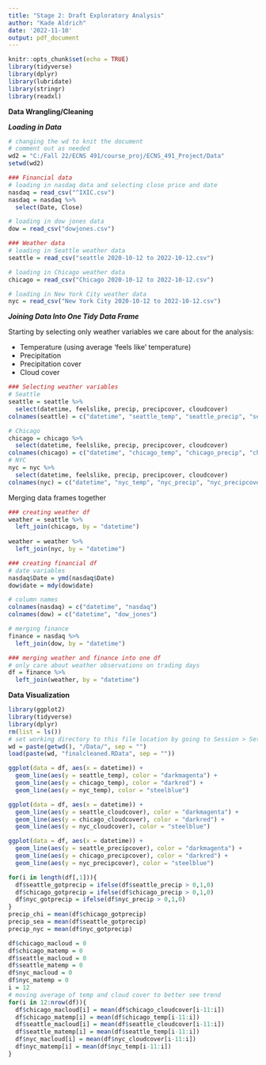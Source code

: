 ```yaml
---
title: "Stage 2: Draft Exploratory Analysis"
author: "Kade Aldrich"
date: '2022-11-10'
output: pdf_document
---
```


```r
knitr::opts_chunk$set(echo = TRUE)
library(tidyverse)
library(dplyr)
library(lubridate)
library(stringr)
library(readxl)
```

**Data Wrangling/Cleaning**

***Loading in Data***

```r
# changing the wd to knit the document
# comment out as needed
wd2 = "C:/Fall 22/ECNS 491/course_proj/ECNS_491_Project/Data"
setwd(wd2)

### Financial data
# loading in nasdaq data and selecting close price and date
nasdaq = read_csv("^IXIC.csv")
nasdaq = nasdaq %>%
  select(Date, Close)

# loading in dow jones data
dow = read_csv("dowjones.csv")

### Weather data
# loading in Seattle weather data
seattle = read_csv("seattle 2020-10-12 to 2022-10-12.csv")

# loading in Chicago weather data
chicago = read_csv("Chicago 2020-10-12 to 2022-10-12.csv")

# loading in New York City weather data
nyc = read_csv("New York City 2020-10-12 to 2022-10-12.csv")
```

***Joining Data Into One Tidy Data Frame***

Starting by selecting only weather variables we care about for the analysis:

-   Temperature (using average 'feels like' temperature)
-   Precipitation
-   Precipitation cover
-   Cloud cover

```r
### Selecting weather variables
# Seattle
seattle = seattle %>%
  select(datetime, feelslike, precip, precipcover, cloudcover)
colnames(seattle) = c("datetime", "seattle_temp", "seattle_precip", "seattle_precipcover", "seattle_cloudcover")

# Chicago
chicago = chicago %>%
  select(datetime, feelslike, precip, precipcover, cloudcover)
colnames(chicago) = c("datetime", "chicago_temp", "chicago_precip", "chicago_precipcover", "chicago_cloudcover")
# NYC
nyc = nyc %>%
  select(datetime, feelslike, precip, precipcover, cloudcover)
colnames(nyc) = c("datetime", "nyc_temp", "nyc_precip", "nyc_precipcover", "nyc_cloudcover")
```

Merging data frames together
```r
### creating weather df
weather = seattle %>% 
  left_join(chicago, by = "datetime")
  
weather = weather %>%
  left_join(nyc, by = "datetime")

### creating financial df
# date variables
nasdaq$Date = ymd(nasdaq$Date)
dow$date = mdy(dow$date)

# column names
colnames(nasdaq) = c("datetime", "nasdaq")
colnames(dow) = c("datetime", "dow_jones")

# merging finance
finance = nasdaq %>%
  left_join(dow, by = "datetime")

### merging weather and finance into one df
# only care about weather observations on trading days
df = finance %>%
  left_join(weather, by = "datetime")
```

**Data Visualization**

```r
library(ggplot2)
library(tidyverse)
library(dplyr)
rm(list = ls())
# set working directory to this file location by going to Session > Set Working Directory > To Source File Location
wd = paste(getwd(), "/Data/", sep = "")
load(paste(wd, "finalcleaned.RData", sep = ""))

ggplot(data = df, aes(x = datetime)) +
  geom_line(aes(y = seattle_temp), color = "darkmagenta") +
  geom_line(aes(y = chicago_temp), color = "darkred") +
  geom_line(aes(y = nyc_temp), color = "steelblue")

ggplot(data = df, aes(x = datetime)) +
  geom_line(aes(y = seattle_cloudcover), color = "darkmagenta") +
  geom_line(aes(y = chicago_cloudcover), color = "darkred") +
  geom_line(aes(y = nyc_cloudcover), color = "steelblue")

ggplot(data = df, aes(x = datetime)) +
  geom_line(aes(y = seattle_precipcover), color = "darkmagenta") +
  geom_line(aes(y = chicago_precipcover), color = "darkred") +
  geom_line(aes(y = nyc_precipcover), color = "steelblue")

for(i in length(df[,1])){
  df$seattle_gotprecip = ifelse(df$seattle_precip > 0,1,0)
  df$chicago_gotprecip = ifelse(df$chicago_precip > 0,1,0)
  df$nyc_gotprecip = ifelse(df$nyc_precip > 0,1,0)
}
precip_chi = mean(df$chicago_gotprecip)
precip_sea = mean(df$seattle_gotprecip) 
precip_nyc = mean(df$nyc_gotprecip)

df$chicago_macloud = 0
df$chicago_matemp = 0
df$seattle_macloud = 0
df$seattle_matemp = 0
df$nyc_macloud = 0
df$nyc_matemp = 0
i = 12
# moving average of temp and cloud cover to better see trend
for(i in 12:nrow(df)){
  df$chicago_macloud[i] = mean(df$chicago_cloudcover[i-11:i])
  df$chicago_matemp[i] = mean(df$chicago_temp[i-11:i])
  df$seattle_macloud[i] = mean(df$seattle_cloudcover[i-11:i])
  df$seattle_matemp[i] = mean(df$seattle_temp[i-11:i])
  df$nyc_macloud[i] = mean(df$nyc_cloudcover[i-11:i])
  df$nyc_matemp[i] = mean(df$nyc_temp[i-11:i])
}

```
